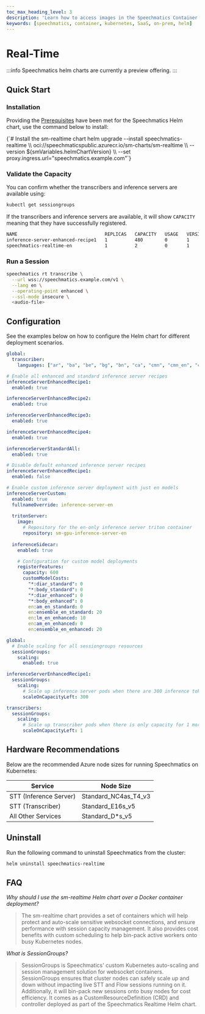 ```yaml
---
toc_max_heading_level: 3
description: 'Learn how to access images in the Speechmatics Container system'
keywords: [speechmatics, container, kubernetes, SaaS, on-prem, helm]
---
```



# Real-Time

:::info
Speechmatics helm charts are currently a preview offering.
:::

## Quick Start

### Installation

Providing the [Prerequisites](/deployments/kubernetes/prerequisites) have been met for the Speechmatics Helm chart, use the command below to install:

<CodeBlock language="bash">
  {`# Install the sm-realtime chart
helm upgrade --install speechmatics-realtime \\
  oci://speechmaticspublic.azurecr.io/sm-charts/sm-realtime \\
  --version ${smVariables.helmChartVersion} \\
  --set proxy.ingress.url="speechmatics.example.com"`}
</CodeBlock>

### Validate the Capacity

You can confirm whether the transcribers and inference servers are available using:

```bash
kubectl get sessiongroups
```

If the transcribers and inference servers are available, it will show `CAPACITY` meaning that they have successfully registered.

```bash
NAME                                REPLICAS   CAPACITY   USAGE   VERSION   SPEC HASH
inference-server-enhanced-recipe1   1          480        0       1         b5784af49332f9948481195451eab6ca
speechmatics-realtime-en            1          2          0       1         83929f2b9b2448cdc818d0e46e37600b
```

### Run a Session

```bash
speechmatics rt transcribe \
  --url wss://speechmatics.example.com/v1 \
  --lang en \
  --operating-point enhanced \
  --ssl-mode insecure \
  <audio-file>
```

## Configuration

See the examples below on how to configure the Helm chart for different deployment scenarios.


<Tabs>
<TabItem value="all_langs" label="All Languages" default>

```yaml
global:
  transcriber:
    languages: ["ar", "ba", "be", "bg", "bn", "ca", "cmn", "cmn_en", "cs", "cy", "da", "de", "el", "en", "en_ms", "en_ta", "eo", "es", "es-bilingual-en", "et", "eu", "fa", "fi", "fr", "ga", "gl", "he", "hi", "hr", "hu", "ia", "id", "it", "ja", "ko", "lt", "lv", "mn", "mr", "ms", "mt", "nl", "no", "pl", "pt", "ro", "ru", "sk", "sl", "sv", "sw", "ta", "th", "tr", "ug", "uk", "ur", "vi", "yue"]

# Enable all enhanced and standard inference server recipes
inferenceServerEnhancedRecipe1:
  enabled: true

inferenceServerEnhancedRecipe2:
  enabled: true

inferenceServerEnhancedRecipe3:
  enabled: true

inferenceServerEnhancedRecipe4:
  enabled: true

inferenceServerStandardAll:
  enabled: true
```

</TabItem>
<TabItem value="en_only" label="English Standard + Enhanced" default>

```yaml
# Disable default enhanced inference server recipes
inferenceServerEnhancedRecipe1:
  enabled: false

# Enable custom inference server deployment with just en models
inferenceServerCustom:
  enabled: true
  fullnameOverride: inference-server-en
 
  tritonServer:
    image:
      # Repository for the en-only inference server triton container
      repository: sm-gpu-inference-server-en
 
  inferenceSidecar:
    enabled: true

    # Configuration for custom model deployments
    registerFeatures:
      capacity: 600
      customModelCosts:
        "*:diar_standard": 0
        "*:body_standard": 0
        "*:diar_enhanced": 0
        "*:body_enhanced": 0
        en:am_en_standard: 0
        en:ensemble_en_standard: 20
        en:lm_en_enhanced: 10
        en:am_en_enhanced: 0
        en:ensemble_en_enhanced: 20
```

</TabItem>
<TabItem value="autoscaling" label="Auto-Scaling" default>

```yaml
global:
  # Enable scaling for all sessiongroups resources
  sessionGroups:
    scaling:
      enabled: true

inferenceServerEnhancedRecipe1:
  sessionGroups:
    scaling:
      # Scale up inference server pods when there are 300 inference tokens remaining
      scaleOnCapacityLeft: 300

transcribers:
  sessionGroups:
    scaling:
      # Scale up transcriber pods when there is only capacity for 1 more session
      scaleOnCapacityLeft: 1
```

</TabItem>
</Tabs>

## Hardware Recommendations

Below are the recommended Azure node sizes for running Speechmatics on Kubernetes:

Service | Node Size
---|---
STT (Inference Server)    | Standard_NC4as_T4_v3
STT (Transcriber)     | Standard_E16s_v5
All Other Services  | Standard_D*s_v5


## Uninstall

Run the following command to uninstall Speechmatics from the cluster:

```bash
helm uninstall speechmatics-realtime
```

## FAQ

*Why should I use the sm-realtime Helm chart over a Docker container deployment?*

> The sm-realtime chart provides a set of containers which will help protect and auto-scale sensitive websocket connections, and ensure performance with session capacity management. 
  It also provides cost benefits with custom scheduling to help bin-pack active workers onto busy Kubernetes nodes.

*What is SessionGroups?*

> SessionGroups is Speechmatics' custom Kubernetes auto-scaling and session management solution for websocket containers.
  SessionGroups ensures that cluster nodes can safely scale up and down without impacting live STT and Flow sessions running on it. Additionally, it will bin-pack new sessions onto busy nodes for cost efficiency.
  It comes as a CustomResourceDefinition (CRD) and controller deployed as part of the Speechmatics Realtime Helm chart.

